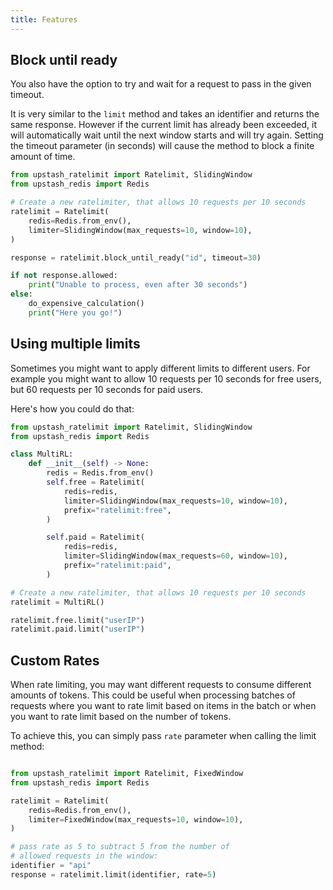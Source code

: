 ```yaml
---
title: Features
---
```


## Block until ready

You also have the option to try and wait for a request to pass in the given
timeout.

It is very similar to the `limit` method and takes an identifier and returns the
same response. However if the current limit has already been exceeded, it will
automatically wait until the next window starts and will try again. Setting the
timeout parameter (in seconds) will cause the method to block a finite amount of
time.

```python
from upstash_ratelimit import Ratelimit, SlidingWindow
from upstash_redis import Redis

# Create a new ratelimiter, that allows 10 requests per 10 seconds
ratelimit = Ratelimit(
    redis=Redis.from_env(),
    limiter=SlidingWindow(max_requests=10, window=10),
)

response = ratelimit.block_until_ready("id", timeout=30)

if not response.allowed:
    print("Unable to process, even after 30 seconds")
else:
    do_expensive_calculation()
    print("Here you go!")
```

## Using multiple limits

Sometimes you might want to apply different limits to different users. For
example you might want to allow 10 requests per 10 seconds for free users, but
60 requests per 10 seconds for paid users.

Here's how you could do that:

```python
from upstash_ratelimit import Ratelimit, SlidingWindow
from upstash_redis import Redis

class MultiRL:
    def __init__(self) -> None:
        redis = Redis.from_env()
        self.free = Ratelimit(
            redis=redis,
            limiter=SlidingWindow(max_requests=10, window=10),
            prefix="ratelimit:free",
        )

        self.paid = Ratelimit(
            redis=redis,
            limiter=SlidingWindow(max_requests=60, window=10),
            prefix="ratelimit:paid",
        )

# Create a new ratelimiter, that allows 10 requests per 10 seconds
ratelimit = MultiRL()

ratelimit.free.limit("userIP")
ratelimit.paid.limit("userIP")
```

## Custom Rates

When rate limiting, you may want different requests to consume different amounts of tokens.
This could be useful when processing batches of requests where you want to rate limit based
on items in the batch or when you want to rate limit based on the number of tokens.

To achieve this, you can simply pass `rate` parameter when calling the limit method:

```python

from upstash_ratelimit import Ratelimit, FixedWindow
from upstash_redis import Redis

ratelimit = Ratelimit(
    redis=Redis.from_env(),
    limiter=FixedWindow(max_requests=10, window=10),
)

# pass rate as 5 to subtract 5 from the number of
# allowed requests in the window:
identifier = "api"
response = ratelimit.limit(identifier, rate=5)
```
